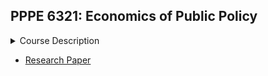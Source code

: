 ## PPPE 6321: Economics of Public Policy

<details>

<summary>Course Description</summary>

This course introduces students to the use of economic methods of the analysis of public policy.A variety of public policy topics are covered including education, employment and the labor market, taxes and redistribution, access to health care, poverty and inequality, and public assistance programs.

</details>

-   [Research Paper](Final_Paper_PPPE6321_SP23_GroupB)
